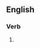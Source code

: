 ==English==

===Verb===
{{head|en|present participle}}

# {{present participle of|Mediterraneanise|lang=en|nocat=1}}